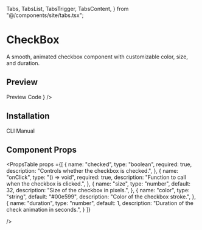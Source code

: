   Tabs,
  TabsList,
  TabsTrigger,
  TabsContent,
} from "@/components/site/tabs.tsx";


# CheckBox

A smooth, animated checkbox component with customizable color, size, and duration.

## Preview

<Tabs defaultValue="preview" className="">
  <TabsList>
    <TabsTrigger value="preview">Preview</TabsTrigger>
    <TabsTrigger value="code">Code</TabsTrigger>
  </TabsList>
  <TabsContent value="preview">
    <ComponentRenderer component={<CheckBoxPreview />} />
  </TabsContent>
  <TabsContent value="code">
    <CodeBlock filePath="src/app/docs/checkbox/checkbox-preview.tsx" />
  </TabsContent>
</Tabs>

## Installation

<Tabs defaultValue="cli" className="">
  <TabsList>
    <TabsTrigger value="cli">CLI</TabsTrigger>
    <TabsTrigger value="manual">Manual</TabsTrigger>
  </TabsList>
  <TabsContent value="cli">
    <Cli command={`add "https://ui.rechesoares.com/registry/checkbox.json"`} />
  </TabsContent>

  <TabsContent value="manual">
    <CodeBlock filePath="src/components/core/checkbox.tsx" />
  </TabsContent>
</Tabs>

## Component Props

<PropsTable
  props ={[
    {
      name: "checked",
      type: "boolean",
      required: true,
      description: "Controls whether the checkbox is checked.",
    },
    {
      name: "onClick",
      type: "() => void",
      required: true,
      description: "Function to call when the checkbox is clicked.",
    },
    {
      name: "size",
      type: "number",
      default: 32,
      description: "Size of the checkbox in pixels.",
    },
    {
      name: "color",
      type: "string",
      default: "#00e599",
      description: "Color of the checkbox stroke.",
    },
    {
      name: "duration",
      type: "number",
      default: 1,
      description: "Duration of the check animation in seconds.",
    }
  ]}

/>
